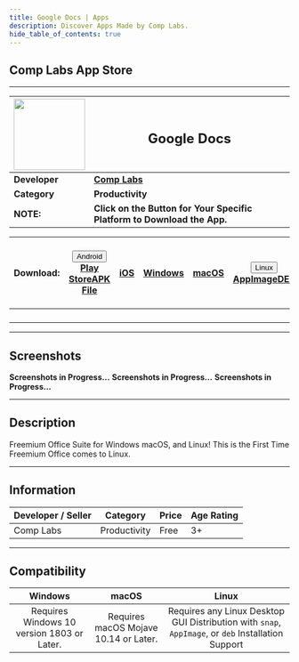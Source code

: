 ```yaml
---
title: Google Docs | Apps
description: Discover Apps Made by Comp Labs.
hide_table_of_contents: true
---
```



## Comp Labs App Store

---

| <img src="/img/apps/google-docs.png" width='128' height='128'></img> | <h2>Google Docs</h2>                                                    |
| -------------------------------------------------------------------- | ----------------------------------------------------------------------- |
| **Developer**                                                        | [**Comp Labs**](https://complabs.in/apps)                               |
| **Category**                                                         | **Productivity**                                                        |
| **NOTE:**                                                            | **Click on the Button for Your Specific Platform to Download the App.** |

| **Download:** | <div class="dropdown disabled"><button class="disabled button button--primary"><i class="fa-brands fa-android"></i> Android <i class="fa-solid fa-caret-down"></i></button><div class="disabled dropdown-content"><a class="disabled" href="#">Play Store</a><a class="disabled" href="#">APK File</a></div></div> | <a href="#" target="_blank" rel="noopener noreferrer" class="button button--primary disabled"><i class="fa-brands fa-app-store-ios"></i> iOS</a> | <a href="https://github.com/Comp-Labs/Google-Docs/releases/latest/download/Google-Docs.exe" target="_blank" rel="noopener noreferrer" class="button button--primary"><i class="fa-brands fa-windows"></i> Windows</a> | <a href="https://github.com/Comp-Labs/comp-labs-meet/releases/latest/download/Google-Docs.dmg" target="_blank" rel="noopener noreferrer" class="button button--primary"><i class="fa-brands fa-apple"></i> macOS</a> | <div class="dropdown"><button class="button button--primary"><i class="fa-brands fa-linux"></i> Linux <i class="fa-solid fa-caret-down"></i></button><div class="dropdown-content"><a href="https://github.com/Comp-Labs/Google-Docs/releases/latest/download/Google-Docs-x86_64.AppImage">AppImage</a><a href="https://github.com/Comp-Labs/Google-Docs/releases/latest/download/Google-Docs-amd64.deb">DEB</a></div></div> | [![Get it from the Snap Store](https://snapcraft.io/static/images/badges/en/snap-store-black.svg)](https://snapcraft.io/google-docs) |
| :-----------: | :----------------------------------------------------------------------------------------------------------------------------------------------------------------------------------------------------------------------------------------------------------------------------------------------------------------: | :----------------------------------------------------------------------------------------------------------------------------------------------: | :-------------------------------------------------------------------------------------------------------------------------------------------------------------------------------------------------------------------: | :------------------------------------------------------------------------------------------------------------------------------------------------------------------------------------------------------------------: | :--------------------------------------------------------------------------------------------------------------------------------------------------------------------------------------------------------------------------------------------------------------------------------------------------------------------------------------------------------------------------------------------------------------------------: | :----------------------------------------------------------------------------------------------------------------------------------: |
|               |                                                                                                                                                                                                                                                                                                                    |                                                                                                                                                  |                                                                                                                                                                                                                       |                                                                                                                                                                                                                      |                                                                                                                                                                                                                                                                                                                                                                                                                              |                                                                                                                                      |
|               |                                                                                                                                                                                                                                                                                                                    |                                                                                                                                                  |                                                                                                                                                                                                                       |                                                                                                                                                                                                                      |                                                                                                                                                                                                                                                                                                                                                                                                                              |                                                                                                                                      |
|               |                                                                                                                                                                                                                                                                                                                    |                                                                                                                                                  |                                                                                                                                                                                                                       |                                                                                                                                                                                                                      |                                                                                                                                                                                                                                                                                                                                                                                                                              |                                                                                                                                      |
|               |                                                                                                                                                                                                                                                                                                                    |                                                                                                                                                  |                                                                                                                                                                                                                       |                                                                                                                                                                                                                      |                                                                                                                                                                                                                                                                                                                                                                                                                              |                                                                                                                                      |

---

## Screenshots

<Tabs className="unique-tabs">
  <TabItem value="Windows">
    <b>Screenshots in Progress...</b>
  </TabItem>
  <TabItem value="macOS">
    <b>Screenshots in Progress...</b>
  </TabItem>
  <TabItem value="Linux">
    <b>Screenshots in Progress...</b>
  </TabItem>
</Tabs>

---

## Description

Freemium Office Suite for Windows macOS, and Linux! This is the First Time Freemium Office comes to Linux.

---

## Information

| Developer / Seller | Category     | Price | Age Rating |
| ------------------ | ------------ | ----- | ---------- |
| Comp Labs          | Productivity | Free  | 3+         |

---

## Compatibility

|                **Windows**                 |               **macOS**               |                                             **Linux**                                              |
| :----------------------------------------: | :-----------------------------------: | :------------------------------------------------------------------------------------------------: |
| Requires Windows 10 version 1803 or Later. | Requires macOS Mojave 10.14 or Later. | Requires any Linux Desktop GUI Distribution with `snap`, `AppImage`, or `deb` Installation Support |
